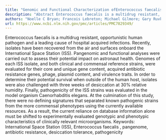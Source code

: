 ```yaml
---
title: "Genomic and Functional Characterization ofEnterococcus faecalisIsolates Recovered From the International Space Station and Their Potential for Pathogenicity"
description: "Abstract Enterococcus faecalis is a multidrug resistant, opportunistic human pathogen and a leading cause of hospital acquired infections. Recently, isolates have been recovered from the air and surfa..."
authors: "Noelle C Bryan; Francois Lebreton; Michael Gilmore; Gary Ruvkun; Maria T Zuber; Christopher E Carr"
url: https://www.ncbi.nlm.nih.gov/pmc/articles/PMC7829349/
---
```


Enterococcus faecalis is a multidrug resistant, opportunistic human pathogen and a leading cause of hospital acquired infections. Recently, isolates have been recovered from the air and surfaces onboard the International Space Station (ISS). Pangenomic and functional analyses were carried out to assess their potential impact on astronaut health. Genomes of each ISS isolate, and both clinical and commensal reference strains, were evaluated for their core and unique gene content, acquired antibiotic resistance genes, phage, plasmid content, and virulence traits. In order to determine their potential survival when outside of the human host, isolates were also challenged with three weeks of desiccation at 30% relative humidity. Finally, pathogenicity of the ISS strains was evaluated in the model organism Caenorhabditis elegans. At the culmination of this study, there were no defining signatures that separated known pathogenic strains from the more commensal phenotypes using the currently available resources. As a result, the current reliance on database information alone must be shifted to experimentally evaluated genotypic and phenotypic characteristics of clinically relevant microorganisms. Keywords: International Space Station (ISS), Enterococcus faecalis , pangenome, antibiotic resistance, desiccation tolerance, pathogenicity
